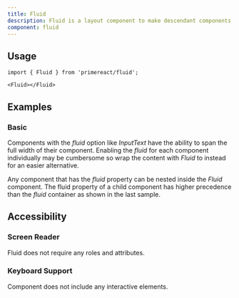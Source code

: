 ```yaml
---
title: Fluid
description: Fluid is a layout component to make descendant components span full width of their container.
component: fluid
---
```


## Usage

```tsx
import { Fluid } from 'primereact/fluid';
```

```tsx
<Fluid></Fluid>
```

## Examples

### Basic

Components with the _fluid_ option like _InputText_ have the ability to span the full width of their component. Enabling the _fluid_ for each component individually may be cumbersome so wrap the content with _Fluid_ to instead for an easier alternative.

Any component that has the _fluid_ property can be nested inside the _Fluid_ component. The fluid property of a child component has higher precedence than the _fluid_ container as shown in the last sample.

<DocDemoViewer name="fluid:basic-demo" />

## Accessibility

### Screen Reader

Fluid does not require any roles and attributes.

### Keyboard Support

Component does not include any interactive elements.
